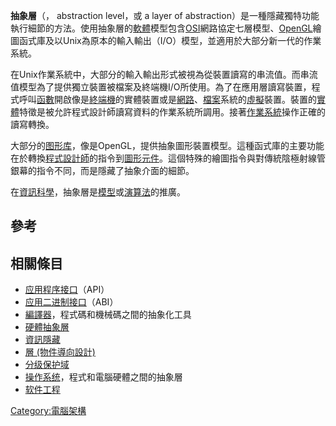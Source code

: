 {{Unreferenced|time=2009-07-17T16:17:26+00:00 }}
{{Expand|time=2018-12-05T09:12:50+00:00}}
{{NoteTA|G1=IT}}
'''抽象層'''（{{lang-en|abstraction layer}}， abstraction level，或 a layer of abstraction）是一種隱藏獨特功能執行細節的方法。使用抽象層的[[軟體|軟體]]模型包含[[OSI模型|OSI]]網路協定七層模型、[[OpenGL|OpenGL]]繪圖函式庫及以Unix為原本的輸入輸出（I/O）模型，並適用於大部分新一代的作業系統。

在Unix作業系統中，大部分的輸入輸出形式被視為從裝置讀寫的串流值。而串流值模型為了提供獨立裝置被檔案及終端機I/O所使用。為了在應用層讀寫裝置，程式呼叫[[函數|函數]]開啟像是[[終端機|終端機]]的實體裝置或是[[電腦網路|網路]]、[[檔案|檔案]]系統的[[虛擬|虛擬]]裝置。裝置的[[實體|實體]]特徵是被允許程式設計師讀寫資料的作業系統所調用。接著[[作業系統|作業系統]]操作正確的讀寫轉換。

大部分的[[图形库|图形库]]，像是OpenGL，提供抽象圖形裝置模型。這種函式庫的主要功能在於轉換[[程式設計師|程式設計師]]的指令到[[圖形元件|圖形元件]]。這個特殊的繪圖指令與對傳統陰極射線管銀幕的指令不同，而是隱藏了抽象介面的細節。

在[[資訊科學|資訊科學]]，抽象層是[[概念模型_(資訊科學)|模型]]或[[演算法|演算法]]的推廣。

== 參考 ==
{{reflist}}
==相關條目==
*[[应用程序接口|应用程序接口]]（API）
*[[应用二进制接口|应用二进制接口]]（ABI）
*[[編譯器|編譯器]]，程式碼和機械碼之間的抽象化工具
*[[硬體抽象層|硬體抽象層]]
*[[資訊隱藏|資訊隱藏]]
*[[層_(物件導向設計)|層 (物件導向設計)]]
*[[分级保护域|分级保护域]]
*[[操作系统|操作系统]]，程式和電腦硬體之間的抽象層
*[[软件工程|软件工程]]


[[Category:電腦架構|Category:電腦架構]]